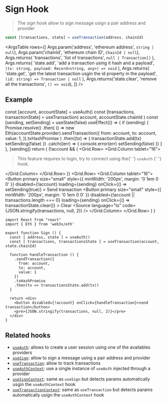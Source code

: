 
<Meta title="Hooks/useTransaction" />

# Sign Hook

> The _sign hook_ allow to sign message usign a pair address and provider

```ts
const [transactions, state] = useTransaction(address, chainId)
```

<ArgsTable
  rows={[
    Args.param('address', 'ethereum address', `string | null`),
    Args.param('chainId', 'ethereum chain ID', `ChainId | null`),
    Args.returns(
      'transactions',
      'list of transactions',
      `null | Transaction[]`
    ),
    Args.returns(
      'state.add',
      'add a transaction using it hash and a payload',
      `(tx: string, payload: Record<string, any>) => void`
    ),
    Args.returns(
      'state.get',
      'get the latest transaction usgin the id property in the payload',
      `(id: string) => Transaction | null`
    ),
    Args.returns('state.clear', 'remove all the transactions', `() => void`),
  ]}
/>

## Example

  const [account, accountState] = useAuth()
  const [transactions, transactionState] = useTransaction(
    account,
    accountState.chainId
  )
  const [sending, setSending] = useState(false)
  useEffect(() => {
    if (sending) {
      Promise.resolve()
        .then(
          () =>
            new Eth(accountState.provider).sendTransaction({
              from: account,
              to: account,
              value: 1,
            }).txHashPromise
        )
        .then((tx) => {
          transactionState.add(tx)
          setSending(false)
        })
        .catch((err) => {
          console.error(err)
          setSending(false)
        })
    }
  }, [sending])
  return (
    <Container>
      <Grid>
        {!account && (
          <Grid.Row>
            <Grid.Column tablet="16">
              <Blockquote>
                <Paragraph small secondary>
                  This feature requires to login, try to connect using the{' '}
                  <Link href="./?path=/story/hooks-useauth--page#connect-preview">
                    `useAuth`
                  </Link>{' '}
                  hook.
                </Paragraph>
              </Blockquote>
            </Grid.Column>
          </Grid.Row>
        )}
        <Grid.Row>
          <Grid.Column tablet="16">
            <Button
              primary
              size="small"
              style={{ minWidth: '200px', margin: '0 1em 0 0' }}
              disabled={!account}
              loading={sending}
              onClick={() => setSending(true)}
            >
              Send transaction
            </Button>
            <Button
              primary
              size="small"
              style={{ minWidth: '200px', margin: '0 1em 0 0' }}
              disabled={!account || transactions.length === 0}
              loading={sending}
              onClick={() => transactionState.clear()}
            >
              Clear
            </Button>
            <Source
              language="ts"
              code={JSON.stringify(transactions, null, 2)}
            />
          </Grid.Column>
        </Grid.Row>
      </Grid>
    </Container>
  )
}

<SendTransaction />

```tsx dark=true
import React from "react"
import { Eth } from 'web3x/eth'

export function Sign () {
  const [ address, state ] = useAuth()
  const [ transactions, transactionsState ] = useTransaction(account, state.chainId)

  function handleTransaction () {
    .sendTransaction({
      from: account,
      to: account,
      value: 1
    })
    .txHashPromise
    .then(tx => transactionsState.add(tx))
  }

  return <div>
    <button disabled={!account} onClick={handleTransaction}>send transaction</button>
    <pre>{JSON.stringify(transactions, null, 2)}</pre>
  </div>
}
```

## Related hooks

- [`useAuth`](./?path=/story/hooks-useauth--page): allows to create a user session using one of the availables providers
- [`useSign`](./?path=/story/hooks-usesign--page): allow to sign a message using a pair address and provider
- [`useTransaction`](./?path=/story/hooks-usetransaction--page): allow to track transactions
- [`useAuthContext`](./?path=/story/context-auth-useauthcontext--page): use a single instance of `useAuth` injected through a provider
- [`useSignContext`](./?path=/story/context-auth-usesigncontext--page): same as `useSign` but detects params automatically usgin the `useAuthContext` hook
- [`useTransactionContext`](./?path=/story/context-auth-usetransactioncontext--page): same as `useTransaction` but detects params automatically usign the `useAuthContext` hook
